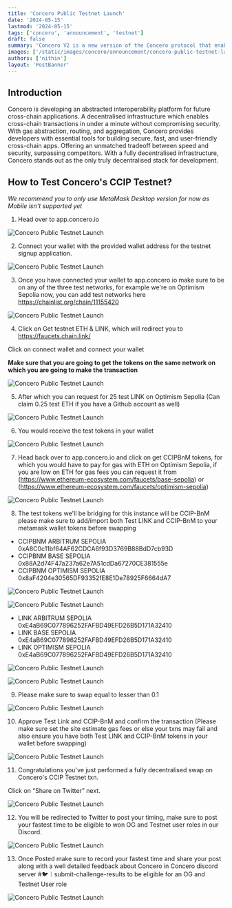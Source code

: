 ```yaml
---
title: 'Concero Public Testnet Launch'
date: '2024-05-15'
lastmod: '2024-05-15'
tags: ['concero', 'announcement', 'testnet']
draft: false
summary: 'Concero V2 is a new version of the Concero protocol that enables faster and more secure cross-chain communication.'
images: ['/static/images/concero/announcement/concero-public-testnet-launch/banner.webp']
authors: ['nithin']
layout: 'PostBanner'
---
```


## Introduction

Concero is developing an abstracted interoperability platform for future cross-chain applications. A decentralised infrastructure which enables cross-chain transactions in under a minute without compromising security. With gas abstraction, routing, and aggregation, Concero provides developers with essential tools for building secure, fast, and user-friendly cross-chain apps. Offering an unmatched tradeoff between speed and security, surpassing competitors. With a fully decentralised infrastructure, Concero stands out as the only truly decentralised stack for development.

## How to Test Concero's CCIP Testnet? 

_We recommend you to only use MetaMask Desktop version for now as Mobile isn't supported yet_

1. Head over to app.concero.io

![Concero Public Testnet Launch](/static/images/concero/announcement/concero-public-testnet-launch/fig1.webp)

2. Connect your wallet with the provided wallet address for the testnet signup application.

![Concero Public Testnet Launch](/static/images/concero/announcement/concero-public-testnet-launch/fig2.webp)

3. Once you have connected your wallet to app.concero.io make sure to be on any of the three test networks, for example we're on Optimism Sepolia now, you can add test networks here https://chainlist.org/chain/11155420

![Concero Public Testnet Launch](/static/images/concero/announcement/concero-public-testnet-launch/fig3.webp)

4. Click on Get testnet ETH & LINK, which will redirect you to https://faucets.chain.link/

Click on connect wallet and connect your wallet

**Make sure that you are going to get the tokens on the same network on which you are going to make the transaction**

![Concero Public Testnet Launch](/static/images/concero/announcement/concero-public-testnet-launch/fig4.webp)

5. After which you can request for 25 test LINK on Optimism Sepolia (Can claim 0.25 test ETH if you have a Github account as well)

![Concero Public Testnet Launch](/static/images/concero/announcement/concero-public-testnet-launch/fig5.webp)

6. You would receive the test tokens in your wallet

![Concero Public Testnet Launch](/static/images/concero/announcement/concero-public-testnet-launch/fig6.webp)

7. Head back over to app.concero.io and click on get CCIPBnM tokens, for which you would have to pay for gas with ETH on Optimism Sepolia, if you are low on ETH for gas fees you can request it from (https://www.ethereum-ecosystem.com/faucets/base-sepolia) or (https://www.ethereum-ecosystem.com/faucets/optimism-sepolia)

![Concero Public Testnet Launch](/static/images/concero/announcement/concero-public-testnet-launch/fig7.webp)

8. The test tokens we'll be bridging for this instance will be CCIP-BnM please make sure to add/import both Test LINK and CCIP-BnM to your metamask wallet tokens before swapping

- CCIPBNM ARBITRUM SEPOLIA 0xA8C0c11bf64AF62CDCA6f93D3769B88BdD7cb93D
- CCIPBNM BASE SEPOLIA 0x88A2d74F47a237a62e7A51cdDa67270CE381555e
- CCIPBNM OPTIMISM SEPOLIA 0x8aF4204e30565DF93352fE8E1De78925F6664dA7

![Concero Public Testnet Launch](/static/images/concero/announcement/concero-public-testnet-launch/fig8.webp)

![Concero Public Testnet Launch](/static/images/concero/announcement/concero-public-testnet-launch/fig9.webp)

- LINK ARBITRUM SEPOLIA 0xE4aB69C077896252FAFBD49EFD26B5D171A32410
- LINK BASE SEPOLIA 0xE4aB69C077896252FAFBD49EFD26B5D171A32410
- LINK OPTIMISM SEPOLIA 0xE4aB69C077896252FAFBD49EFD26B5D171A32410

![Concero Public Testnet Launch](/static/images/concero/announcement/concero-public-testnet-launch/fig10.webp)

![Concero Public Testnet Launch](/static/images/concero/announcement/concero-public-testnet-launch/fig11.webp)

9. Please make sure to swap equal to lesser than 0.1

![Concero Public Testnet Launch](/static/images/concero/announcement/concero-public-testnet-launch/fig12.webp)

10. Approve Test Link and CCIP-BnM and confirm the transaction
(Please make sure set the site estimate gas fees or else your txns may fail and also ensure you have both Test LINK and CCIP-BnM tokens in your wallet before swapping)

![Concero Public Testnet Launch](/static/images/concero/announcement/concero-public-testnet-launch/fig13.webp)

11. Congratulations you've just performed a fully decentralised swap on Concero's CCIP Testnet txn.

Click on “Share on Twitter” next.

![Concero Public Testnet Launch](/static/images/concero/announcement/concero-public-testnet-launch/fig14.webp)

12. You will be redirected to Twitter to post your timing, make sure to post your fastest time to be eligible to won OG and Testnet user roles in our Discord.

![Concero Public Testnet Launch](/static/images/concero/announcement/concero-public-testnet-launch/fig15.webp)

13. Once Posted make sure to record your fastest time and share your post along with a well detailed feedback about Concero in Concero discord server #🐦︱submit-challenge-results to be eligible for an OG and Testnet User role

![Concero Public Testnet Launch](/static/images/concero/announcement/concero-public-testnet-launch/fig16.webp)


